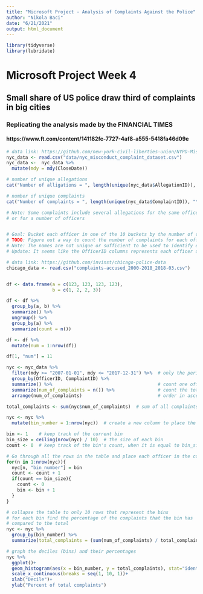 ---
title: "Microsoft Project - Analysis of Complaints Against the Police"
author: "Nikola Baci"
date: "6/21/2021"
output: html_document
---

```{r setup, include=FALSE}
library(tidyverse)
library(lubridate)
```

# Microsoft Project Week 4
## Small share of US police draw third of complaints in big cities
### Replicating the analysis made by the FINANCIAL TIMES
#### https://www.ft.com/content/141182fc-7727-4af8-a555-5418fa46d09e

```{r NYC-Data}
# data link: https://github.com/new-york-civil-liberties-union/NYPD-Misconduct-Complaint-Database-Updated
nyc_data <- read.csv("data/nyc_misconduct_complaint_dataset.csv")
nyc_data <-  nyc_data %>%
  mutate(mdy = mdy(CloseDate))

```

```{r Explore NYC-Data}
# number of unique allegations
cat("Number of alligations = ", length(unique(nyc_data$AllegationID)), "\n")

# number of unique complaints
cat("Number of complaints = ", length(unique(nyc_data$ComplaintID)), "\n")

# Note: Some complaints include several allegations for the same officer
# or for a number of officers


# Goal: Bucket each officer in one of the 10 buckets by the number of complaints.
# TODO: Figure out a way to count the number of complaints for each officer.
# Note: The names are not unique or sufficient to be used to identify each officer.
# Update: It seems like the OfficerID columns represents each officer uniquely.
```

```{r Chicago-Data}
# data link: https://github.com/invinst/chicago-police-data
chicago_data <- read.csv("complaints-accused_2000-2018_2018-03.csv")
```

```{r Explore Chicago-Data}

```

```{r Toy-Example}
df <- data.frame(a = c(123, 123, 123, 123),
                 b = c(1, 2, 2, 3))

df <- df %>%
  group_by(a, b) %>%
  summarize() %>%
  ungroup() %>%
  group_by(a) %>%
  summarize(count = n())

df <- df %>%
  mutate(num = 1:nrow(df))

df[1, "num"] = 11
```

```{r NYC-Graph}

nyc <- nyc_data %>%
  filter(mdy >= "2007-01-01", mdy <= "2017-12-31") %>%  # only the period between 2007-2017
  group_by(OfficerID, ComplaintID) %>%
  summarize() %>%                                       # count one officer per complaint 
  summarize(num_of_complaints = n()) %>%                # count the total complaints per officer
  arrange(num_of_complaints)                            # order in ascending order

total_complaints <- sum(nyc$num_of_complaints)  # sum of all complaints, used to obtain the percents for each bin

nyc <- nyc %>%
  mutate(bin_number = 1:nrow(nyc))  # create a new column to place the bin number 1 to 10

bin <- 1    # keep track of the current bin
bin_size = ceiling(nrow(nyc) / 10)  # the size of each bin
count <- 0  # keep track of the bin's count, when it is equal to bin_size then start over

# Go through all the rows in the table and place each officer in the corresponding bin
for(n in 1:nrow(nyc)){
  nyc[n, "bin_number"] = bin
  count <- count + 1
  if(count == bin_size){
    count <- 0
    bin <- bin + 1
  }
}

# collapse the table to only 10 rows that represent the bins
# for each bin find the percentage of the complaints that the bin has
# compared to the total
nyc <- nyc %>%
  group_by(bin_number) %>%
  summarize(total_complaints = (sum(num_of_complaints) / total_complaints) * 100)

# graph the deciles (bins) and their percentages
nyc %>%
  ggplot()+
  geom_histogram(aes(x = bin_number, y = total_complaints), stat="identity")+
  scale_x_continuous(breaks = seq(1, 10, 1))+
  xlab("Decile")+
  ylab("Percent of total complaints")
```







